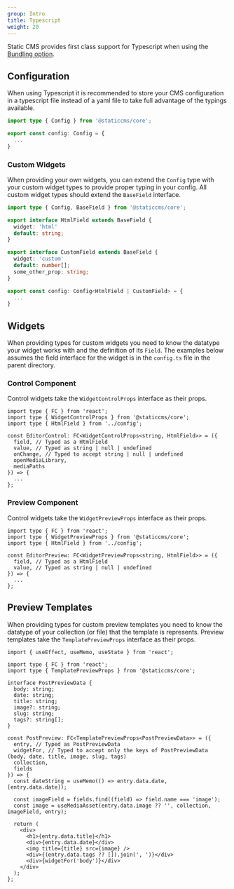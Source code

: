 ```yaml
---
group: Intro
title: Typescript
weight: 20
---
```


Static CMS provides first class support for Typescript when using the [Bundling option](/docs/add-to-your-site-bundling).

## Configuration

When using Typescript it is recommended to store your CMS configuration in a typescript file instead of a yaml file to take full advantage of the typings available.

```ts
import type { Config } from '@staticcms/core';

export const config: Config = {
  ...
}
```

### Custom Widgets

When providing your own widgets, you can extend the `Config` type with your custom widget types to provide proper typing in your config. All custom widget types should extend the `BaseField` interface.

```ts
import type { Config, BaseField } from '@staticcms/core';

export interface HtmlField extends BaseField {
  widget: 'html'
  default: string;
}

export interface CustomField extends BaseField {
  widget: 'custom'
  default: number[];
  some_other_prop: string;
}

export const config: Config<HtmlField | CustomField> = {
  ...
}
```

## Widgets

When providing types for custom widgets you need to know the datatype your widget works with and the definition of its `Field`. The examples below assumes the field interface for the widget is in the `config.ts` file in the parent directory.

### Control Component

Control widgets take the `WidgetControlProps` interface as their props.

```tsx
import type { FC } from 'react';
import type { WidgetControlProps } from '@staticcms/core';
import type { HtmlField } from '../config';

const EditorControl: FC<WidgetControlProps<string, HtmlField>> = ({
  field, // Typed as a HtmlField
  value, // Typed as string | null | undefined
  onChange, // Typed to accept string | null | undefined
  openMediaLibrary,
  mediaPaths
}) => {
  ...
};
```

### Preview Component

Control widgets take the `WidgetPreviewProps` interface as their props.

```tsx
import type { FC } from 'react';
import type { WidgetPreviewProps } from '@staticcms/core';
import type { HtmlField } from '../config';

const EditorPreview: FC<WidgetPreviewProps<string, HtmlField>> = ({
  field, // Typed as a HtmlField
  value, // Typed as string | null | undefined
}) => {
  ...
};
```

## Preview Templates

When providing types for custom preview templates you need to know the datatype of your collection (or file) that the template is represents. Preview templates take the `TemplatePreviewProps` interface as their props.

```tsx
import { useEffect, useMemo, useState } from 'react';

import type { FC } from 'react';
import type { TemplatePreviewProps } from '@staticcms/core';

interface PostPreviewData {
  body: string;
  date: string;
  title: string;
  image?: string;
  slug: string;
  tags?: string[];
}

const PostPreview: FC<TemplatePreviewProps<PostPreviewData>> = ({
  entry, // Typed as PostPreviewData
  widgetFor, // Typed to accept only the keys of PostPreviewData (body, date, title, image, slug, tags)
  collection,
  fields
}) => {
  const dateString = useMemo(() => entry.data.date, [entry.data.date]);

  const imageField = fields.find((field) => field.name === 'image');
  const image = useMediaAsset(entry.data.image ?? '', collection, imageField, entry);

  return (
    <div>
      <h1>{entry.data.title}</h1>
      <div>{entry.data.date}</div>
      <img title={title} src={image} />
      <div>{(entry.data.tags ?? []).join(', ')}</div>
      <div>{widgetFor('body')}</div>
    </div>
  );
};
```
